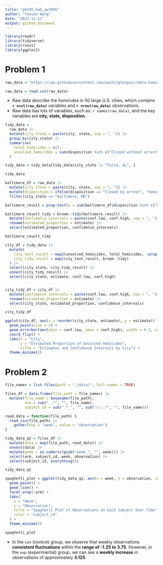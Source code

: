 ```yaml
---
title: "p8105_hw5_yw3995"
author: "Yuxuan Wang"
date: "2023-11-11"
output: github_document
---
```


```r
library(readr)
library(tidyverse)
library(rvest)
library(ggplot2)
```

# Problem 1

```r
raw_data = "https://raw.githubusercontent.com/washingtonpost/data-homicides/master/homicide-data.csv"

raw_data = read.csv(raw_data)
```

* Raw data describe the homicides in 50 large U.S. cities, which contains **`r ncol(raw_data)`** variables and **`r nrow(raw_data)`** observations.
* Raw data has lots of variables, such as: `r names(raw_data)`, and the key variables are **city, state, disposition**.

```r
tidy_data =
  raw_data |> 
  mutate(city_state = paste(city, state, sep = ", ")) |> 
  group_by(city_state) |> 
  summarise(
    total_homicides = n(), 
    unsolved_homicides = sum(disposition %in% c("Closed without arrest", "Open/No arrest"))  
  )

tidy_data = tidy_data[tidy_data$city_state != "Tulsa, AL", ] 

tidy_data
```

```r
baltimore_df = raw_data |> 
  mutate(city_state = paste(city, state, sep = ", ")) |> 
  mutate(disposition = ifelse(disposition == "Closed by arrest", "homicides", "unsolved_homicides")) |> 
  filter(city_state == "Baltimore, MD")

baltimore_result = prop.test(x = sum(baltimore_df$disposition %in% c("unsolved_homicides")), n = nrow(baltimore_df), correct = FALSE)

baltimore_result_tidy = broom::tidy(baltimore_result) |> 
  mutate(confidence_intervals = paste(conf.low, conf.high, sep = ", ")) |> 
  rename(estimated_proportion = estimate) |> 
  select(estimated_proportion, confidence_intervals) 

baltimore_result_tidy
```

```r
city_df = tidy_data |> 
  mutate(
    city_test_result = map2(unsolved_homicides, total_homicides, ~prop.test(x = .x, n = .y)),
    city_tidy_result = map(city_test_result, broom::tidy)
  ) |> 
  select(city_state, city_tidy_result) |> 
  unnest(city_tidy_result) |> 
  select(city_state, estimate, conf.low, conf.high) 


city_tidy_df = city_df |> 
  mutate(confidence_intervals = paste(conf.low, conf.high, sep = ", ")) |> 
  rename(estimated_proportion = estimate) |> 
  select(city_state, estimated_proportion, confidence_intervals)

city_tidy_df
```

```r
ggplot(city_df, aes(x = reorder(city_state, estimate), y = estimate)) +
  geom_point(size = 3) +
  geom_errorbar(aes(ymin = conf.low, ymax = conf.high), width = 0.2, color = "red") +
  coord_flip() +  
  labs(x = "City",
       y = "Estimated Proportion of Unsolved Homicides",
       title = "Estimates and Confidence Intervals by City") +
  theme_minimal()
```

# Problem 2

```r
file_names = list.files(path = "./data/", full.names = TRUE)

files_df = data.frame(file_path = file_names) |>
  mutate(file_name = basename(file_path),
         arm = sub("_.*", "", file_name), 
         subject_id = sub(".*_", "", sub("\\..*", "", file_name))) 

read_data = function(file_path) {
  read_csv(file_path) |>
    gather(key = "week", value = "observation") 
}

tidy_data_q2 = files_df |>
  mutate(data = map(file_path, read_data)) |> 
  unnest(data) |> 
  mutate(week = as.numeric(gsub("week_", "", week))) |> 
  select(arm, subject_id, week, observation) |> 
  select(subject_id, everything())

tidy_data_q2
```

```r
spaghetti_plot = ggplot(tidy_data_q2, aes(x = week, y = observation, color = subject_id)) +
  geom_point() +
  geom_line() +
  facet_wrap(~arm) +
  labs(
    x = "Week",
    y = "Observation",
    title = "Spaghetti Plot of Observations on Each Subject Over Time",
    color = "subject_id"
  ) +
  theme_minimal()

spaghetti_plot
```
 
* In the `con` (control) group, we observe that weekly observations **consistent fluctuations** within the **range of -1.25 to 3.75**. However, in the `exp` (experimental) group, we can see a **weekly increase** in observations of approximately **3.125**.